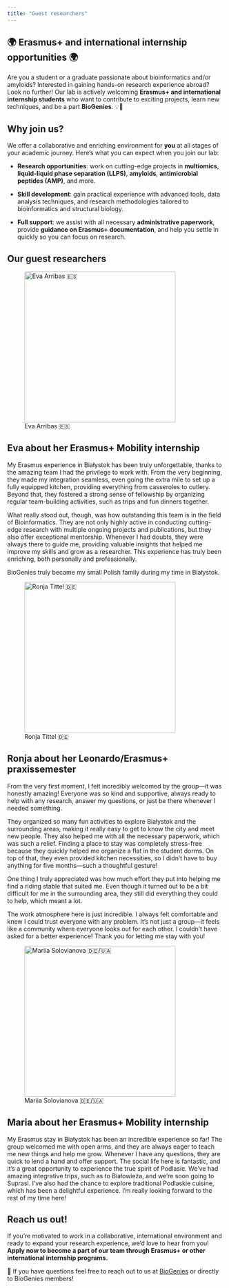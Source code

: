 ```yaml
---
title: "Guest researchers"
---
```


## 🌍 Erasmus+ and international internship opportunities 🌍

Are you a student or a graduate passionate about bioinformatics and/or amyloids? Interested in gaining hands-on research experience abroad? Look no further! Our lab is actively welcoming **Erasmus+ and international internship students** who want to contribute to exciting projects, learn new techniques, and be a part **BioGenies**. 💡🔬

## Why join us?

We offer a collaborative and enriching environment for **you** at all stages of your academic journey. Here’s what you can expect when you join our lab:

-   **Research opportunities**: work on cutting-edge projects in **multiomics**, **liquid-liquid phase separation (LLPS)**, **amyloids**, **antimicrobial peptides (AMP)**, and more.

-   **Skill development**: gain practical experience with advanced tools, data analysis techniques, and research methodologies tailored to bioinformatics and structural biology.

-   **Full support**: we assist with all necessary **administrative paperwork**, provide **guidance on Erasmus+ documentation**, and help you settle in quickly so you can focus on research.

## Our guest researchers

:::: {.grid}
:::: {.g-col-3}
![Eva Arribas 🇪🇸](fig/ppl/ea.png "Eva Arribas"){fig-align="left" width="350"}
::::
:::: {.g-col-9}
::: callout-note
## Eva about her Erasmus+ Mobility internship
My Erasmus experience in Białystok has been truly unforgettable, thanks to the amazing team I had the privilege to work with. From the very beginning, they made my integration seamless, even going the extra mile to set up a fully equipped kitchen, providing everything from casseroles to cutlery. Beyond that, they fostered a strong sense of fellowship by organizing regular team-building activities, such as trips and fun dinners together.

What really stood out, though, was how outstanding this team is in the field of Bioinformatics. They are not only highly active in conducting cutting-edge research with multiple ongoing projects and publications, but they also offer exceptional mentorship. Whenever I had doubts, they were always there to guide me, providing valuable insights that helped me improve my skills and grow as a researcher. This experience has truly been enriching, both personally and professionally.

BioGenies truly became my small Polish family during my time in Białystok.
:::
::::
::::


:::: {.grid}
:::: {.g-col-3}
![Ronja Tittel 🇩🇪](fig/ppl/rt.jpg "Ronja Tittel"){fig-align="left" width="350"}
::::
:::: {.g-col-9}
::: callout-note
## Ronja about her Leonardo/Erasmus+ praxissemester
From the very first moment, I felt incredibly welcomed by the group—it was honestly amazing! Everyone was so kind and supportive, always ready to help with any research, answer my questions, or just be there whenever I needed something.

They organized so many fun activities to explore Białystok and the surrounding areas, making it really easy to get to know the city and meet new people. They also helped me with all the necessary paperwork, which was such a relief. Finding a place to stay was completely stress-free because they quickly helped me organize a flat in the student dorms. On top of that, they even provided kitchen necessities, so I didn’t have to buy anything for five months—such a thoughtful gesture!

One thing I truly appreciated was how much effort they put into helping me find a riding stable that suited me. Even though it turned out to be a bit difficult for me in the surrounding area, they still did everything they could to help, which meant a lot.

The work atmosphere here is just incredible. I always felt comfortable and knew I could trust everyone with any problem. It’s not just a group—it feels like a community where everyone looks out for each other. I couldn’t have asked for a better experience! Thank you for letting me stay with you!
:::
::::
::::


:::: {.grid}
:::: {.g-col-3}
![Mariia Solovianova 🇩🇪/🇺🇦](fig/ppl/mr.jpeg "Mariia Solovianova"){fig-align="left" width="350"}
::::
:::: {.g-col-9}
::: callout-note
## Maria about her Erasmus+ Mobility internship
My Erasmus stay in Białystok has been an incredible experience so far! The group welcomed me with open arms, and they are always eager to teach me new things and help me grow. Whenever I have any questions, they are quick to lend a hand and offer support. The social life here is fantastic, and it’s a great opportunity to experience the true spirit of Podlasie. We’ve had amazing integrative trips, such as to Białowieża, and we’re soon going to Suprasl. I’ve also had the chance to explore traditional Podlaskie cuisine, which has been a delightful experience. I’m really looking forward to the rest of my time here!
:::
::::
::::

## Reach us out!

If you’re motivated to work in a collaborative, international environment and ready to expand your research experience, we’d love to hear from you! **Apply now to become a part of our team through Erasmus+ or other international internship programs.**

📧 If you have questions feel free to reach out to us at [BioGenies](mailto:biogenies@umb.edu.pl) or directly to BioGenies members!
